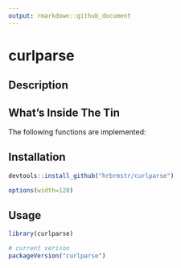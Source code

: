 ```yaml
---
output: rmarkdown::github_document
---
```


# curlparse

## Description

## What's Inside The Tin

The following functions are implemented:

## Installation

```r
devtools::install_github("hrbrmstr/curlparse")
```

```r
options(width=120)
```

## Usage

```r
library(curlparse)

# current verison
packageVersion("curlparse")

```

